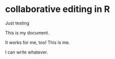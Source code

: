 # collaborative editing in R

Just testing 

This is my document.

It works for me, too! This is me.

I can write whatever.

